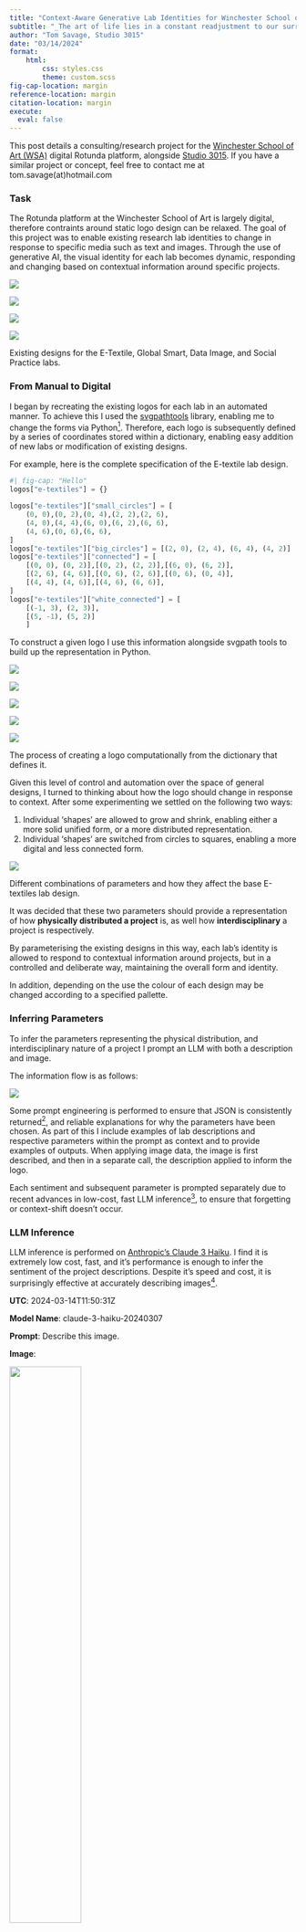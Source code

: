 ```yaml
---
title: "Context-Aware Generative Lab Identities for Winchester School of Art"
subtitle: "_The art of life lies in a constant readjustment to our surroundings._ - Kakuzō Okakura"
author: "Tom Savage, Studio 3015"
date: "03/14/2024"
format:
    html: 
        css: styles.css
        theme: custom.scss
fig-cap-location: margin
reference-location: margin
citation-location: margin
execute:
  eval: false
---
```




:::{.cleanbox}
This post details a consulting/research project for the [Winchester School of Art (WSA)](https://wsarotunda.soton.ac.uk) digital Rotunda platform, alongside [Studio 3015](https://www.studio3015.co.uk/projects/). If you have a similar project or concept, feel free to contact me at tom.savage(at)hotmail.com
:::

### Task

The Rotunda platform at the Winchester School of Art is largely digital, therefore contraints around static logo design can be relaxed.
The goal of this project was to enable existing research lab identities to change in response to specific media such as text and images. 
Through the use of generative AI, the visual identity for each lab becomes dynamic, responding and changing based on contextual information around specific projects.

:::{#fig-existing layout-ncol=4}

![](1-logo.png)

![](2-logo.png)

![](3-logo.png)

![](4-logo.png)

Existing designs for the E-Textile, Global Smart, Data Image, and Social Practice labs.

:::

### From Manual to Digital 

I began by recreating the existing logos for each lab in an automated manner.
To achieve this I used the [svgpathtools](https://github.com/mathandy/svgpathtools/tree/master) library, enabling me to change the forms via Python^[By doing so I not only have the ability to programmatically change the form of a logo, but I also obtain the SVG for 'free' which can be used within WSA graphics.]. 
Therefore, each logo is subsequently defined by a series of coordinates stored within a dictionary, enabling easy addition of new labs or modification of existing designs.

For example, here is the complete specification of the E-textile lab design.

```python
#| fig-cap: "Hello"
logos["e-textiles"] = {}

logos["e-textiles"]["small_circles"] = [
    (0, 0),(0, 2),(0, 4),(2, 2),(2, 6),
    (4, 0),(4, 4),(6, 0),(6, 2),(6, 6),
    (4, 6),(0, 6),(6, 6),
]
logos["e-textiles"]["big_circles"] = [(2, 0), (2, 4), (6, 4), (4, 2)]
logos["e-textiles"]["connected"] = [
    [(0, 0), (0, 2)],[(0, 2), (2, 2)],[(6, 0), (6, 2)],
    [(2, 6), (4, 6)],[(0, 6), (2, 6)],[(0, 6), (0, 4)],
    [(4, 4), (4, 6)],[(4, 6), (6, 6)],
]
logos["e-textiles"]["white_connected"] = [
    [(-1, 3), (2, 3)], 
    [(5, -1), (5, 2)]
    ]
```

To construct a given logo I use this information alongside svgpath tools to build up the representation in Python.

:::{#fig-build layout-ncol=5}

![](base_logo_1.png)

![](base_logo_2.png)

![](base_logo_3.png)

![](base_logo_4.png)

![](base_logo.png)

The process of creating a logo computationally from the dictionary that defines it.
:::



Given this level of control and automation over the space of general designs, I turned to thinking about how the logo should change in response to context. 
After some experimenting we settled on the following two ways:

1. Individual 'shapes' are allowed to grow and shrink, enabling either a more solid unified form, or a more distributed representation.
2. Individual 'shapes' are switched from circles to squares, enabling a more digital and less connected form. 

:::{#fig-existing layout-ncol=1}
![](logo_grid.png)

Different combinations of parameters and how they affect the base E-textiles lab design.
:::


It was decided that these two parameters should provide a representation of how **physically distributed a project** is, as well  how **interdisciplinary** a project is respectively.

By parameterising the existing designs in this way, each lab's identity is allowed to respond to contextual information around projects, but in a controlled and deliberate way, maintaining the overall form and identity.

In addition, depending on the use the colour of each design may be changed according to a specified pallette.


### Inferring Parameters

To infer the parameters representing the physical distribution, and interdisciplinary nature of a project I prompt an LLM with both a description and image. 

The information flow is as follows:

![](information.png)

Some prompt engineering is performed to ensure that JSON is consistently returned^[In tests successful 97-99% of the time, failing when the parameter explanation overflows.], and reliable explanations for why the parameters have been chosen. As part of this I include examples of lab descriptions and respective parameters within the prompt as context and to provide examples of outputs. When applying image data, the image is first described, and then in a separate call, the description applied to inform the logo.

Each sentiment and subsequent parameter is prompted separately due to recent advances in low-cost, fast LLM inference^[See below.], to ensure that forgetting or context-shift doesn't occur.

### LLM Inference

LLM inference is performed on [Anthropic's Claude 3 Haiku](https://www.anthropic.com/news/claude-3-haiku). I find it is extremely low cost, fast, and it's performance is enough to infer the sentiment of the project descriptions. Despite it's speed and cost, it is surprisingly effective at accurately describing images^[Example follows...].

:::{.cleanbox}
**UTC**: 2024-03-14T11:50:31Z

**Model Name**: claude-3-haiku-20240307

**Prompt**: Describe this image.

**Image**:

![](lab-image.png){width=50% fig-align="center"}


**Output**: _This image shows various electronic and technical equipment. There is a device that appears to be a test instrument or measurement tool, with knobs and displays. Next to it is a device that looks like a portable audio player or recorder. On the table in front of these devices is a document or diagram labeled "Code in Line / Rehabilitation Hand-Night", which seems to be some kind of technical or engineering schematic. There is also a red tool or instrument that appears to be used for testing or working with the equipment._



**Input Tokens**: 795 ($0.25/1000000 tokens)

**Output Tokens**: 108 ($1.25/1000000 tokens)

**Total Cost**: $0.00033375 (0.03¢)

**Time**: 3.12 (s)

:::

### Creating an Interface

The goal of the interface for the generative lab identity inference is to make it as simple as possible for those with a non-technical background to use, on any device^[Including Winchester School of Art teaching and administrative staff, and students]. 

To do so, I packaged the Python implementation into a Flask app with a basic password-protected front-end. The application is then hosted on Heroku, a cloud-based platform.

This exposes the application on the web for anyone to use, protects against the LLM API credits being used by the public^[Assuming the password remains a secret to those with access], and removes the need to install or interact with code.

:::{.center}
![](app.png)
:::

The user is prompted to provide a project title, description, project visual, and the lab itself. 
This information is then used as previously described to produce an independent lab logo, with explanation. 

### Creating a Loading Image

In order to design a visually interesting graphic for the front end, I decided to fine-tine a diffusion model. To begin with I created a new 3D model of _The Rotunda_ in AutoCAD.

:::{.center}
![](above.png){width=25%}
![](side.png){width=25%}

:::

 Using this 3D model I created a number of synthetic images of the building, combining these with an existing dataset of real photographs.

::: {layout-ncol=8}

![](datasets/rotunda_data/below sketchy wireframe.png) 

![](datasets/rotunda_data/black and white photograph.jpeg)

![](datasets/rotunda_data/close outside image.jpeg)

![](datasets/rotunda_data/close up render.png)

![](datasets/rotunda_data/dark line wireframe.png)

![](datasets/rotunda_data/dark orthographic render.png)

![](datasets/rotunda_data/mirrored render.png)

![](datasets/rotunda_data/outside image.jpeg)

![](datasets/rotunda_data/photograph.jpeg)

![](datasets/rotunda_data/render.png)

![](datasets/rotunda_data/sketchy wireframe.png)

![](datasets/rotunda_data/upside down photograph.jpeg)

![](datasets/rotunda_data/white render.png)

![](datasets/rotunda_data/wide outside image.jpeg)

![](datasets/rotunda_data/wireframe.png)

![](datasets/rotunda_data/metallic render.png)

:::


This dataset of approximately 40 images was then used to fine-tuned a Stable Diffusion model^[Locally on my M2 Pro Macbook over the course of 3 days.] using _textual inversion_ to learn the concept of _The Rotunda_.



::: columns
::: {.column width="40%"}

![](diffusion_output.gif){width=90%}
:::

::: {.column width="60%"}

This custom token is then used to perform inference (or generation in the context of generative AI) to generate novel representations and views of the building.<br>

These representations (in the form of a GIF) provide a sense of the technology involved within the lab logo generation tool, this GIF is also displayed whilst inference is being performed in the background.
:::
:::

The images, whilst individually imperfect, collectively result in a coherent representation.^[Likely the most unnecessarily complex login/loading GIF ever produced.]

:::{.cleanbox}
The full application is as follows:

:::{.center}
![](full_example.gif){width=100%}
:::
:::
